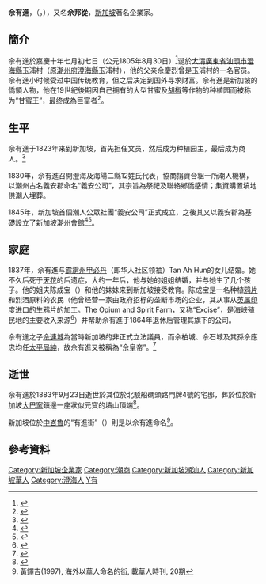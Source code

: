 {{distinguish|余姓}}

{{Infobox_Person
| name = 佘有進<br><small>Seah Eu Chin<small>
| image = 
| box_width = 
| occupation = 企業家、慈善家
| period = 19世紀
| birth_name = 
| other_names = 
| Sex = 男
| birth_date = 1805年8月30日
| birth_place = {{QIN}}廣東省汕頭市澄海縣玉浦村
| death_date = {{Death date and age|1883|09|23|1805|08|30}}
| death_place = [[File:Flag_of_the_British_Straits_Settlements_(1904–1925).svg|25px]]海峽殖民地新加坡
| nationality = 
| residence = 新加坡
| party = 
| religion = 
| spouse = 陳明月、陳明珠
| relatives = 佘石城、[[佘連城|佘連城]]，佘松城，佘柏城
| educate = 
| past = 
| work = 
| award = 
}}

'''佘有進'''，（{{lang-en|Seah Eu Chin}}，{{bd|1805年8月30日||1883年9月23日|catIdx=S佘}}），又名'''佘邦從'''，[[新加坡|新加坡]]著名企業家。

==簡介==
佘有進於嘉慶十年七月初七日（公元1805年8月30日）<ref>{{cite book|last=Lin W.C. [Lim Boon Keng]|title=〈 Some Local Chinese Worthies: I. Seah Eu Chin,”〉《Straits Chinese Magazine 3（1899）》（页80）}}</ref>诞於[[清朝|大清]][[廣東省|廣東省]][[汕頭市|汕頭市]][[澄海縣|澄海縣]]玉浦村（原[[潮州府|潮州府]][[澄海縣|澄海縣]]玉浦村），他的父亲佘慶烈曾是玉浦村的一名官员。佘有進小时候受过中国传统教育，但之后决定到国外寻求财富。佘有進是新加坡的僑領人物，他在19世紀後期因自己拥有的大型甘蜜及[[胡椒|胡椒]]等作物的种植园而被称为“甘蜜王”，最终成為巨富者<ref>{{Cite web|title=汕頭開埠與近代潮商的崛起|url=http://www.chaonet.net/read.asp?id=2865|accessdate=2009-10-24|archive-url=https://web.archive.org/web/20110103104119/http://www.chaonet.net/read.asp?id=2865|archive-date=2011-01-03|dead-url=no}}</ref>。

==生平==
佘有進于1823年来到新加坡，首先担任文员，然后成为种植园主，最后成为商人。<ref name="SongOngSiang">{{Cite book|last=Song|first=Ong Siang|url=http://eresources.nlb.gov.sg/printheritage/download.aspx?id=f8082431-1c7b-460e-b59c-bbc5793035a3|title=One Hundred Years' History of the Chinese in Singapore|date=1923|publisher=John Murray|location=London|language=en|author-link=Song Ong Siang|access-date=2021-09-12|archive-date=2019-11-02|archive-url=https://web.archive.org/web/20191102194252/http://eresources.nlb.gov.sg/printheritage/download.aspx?id=f8082431-1c7b-460e-b59c-bbc5793035a3|dead-url=no}}</ref>

1830年，佘有進召開澄海及海陽二縣12姓氏代表，協商捐資合組一所潮人機構，以潮州古名義安郡命名“義安公司”，其宗旨為祭祀及聯絡鄉僑感情；集資購置墳地供潮人埋葬。

1845年，新加坡首個潮人公眾社團“義安公司”正式成立，之後其又以義安郡為基礎設立了新加坡潮州會館<ref>{{Cite web |url=http://teochew.sg/%E5%85%AB%E9%82%91%E7%9B%B8%E5%85%B3%E7%A4%BE%E5%9B%A2/%E4%B9%89%E5%AE%89%E5%85%AC%E5%8F%B8/ |title=新加坡潮州八邑會館- 義安公司 |accessdate=2017-10-26 |archive-date=2020-10-21 |archive-url=https://web.archive.org/web/20201021011553/http://teochew.sg/%E5%85%AB%E9%82%91%E7%9B%B8%E5%85%B3%E7%A4%BE%E5%9B%A2/%E4%B9%89%E5%AE%89%E5%85%AC%E5%8F%B8/ |dead-url=no }}</ref><ref>{{Cite web |url=http://www.xiao-en.org/cultural/academic.asp?cat=66&loc=zh&id=1199 |title=東南亞華人社會的文化變遷 |accessdate=2009-10-24 |archive-date=2016-09-21 |archive-url=https://web.archive.org/web/20160921195046/http://www.xiao-en.org/cultural/academic.asp?cat=66&loc=zh&id=1199 |dead-url=yes }}</ref>。

== 家庭 ==
1837年，佘有進与[[霹靂_(馬來西亞)|霹雳州]][[甲必丹|甲必丹]]（即华人社区领袖）Tan Ah Hun的女儿结婚。她不久后死于[[天花|天花]]的后遗症，大约一年后，他与她的姐姐结婚，并与她生了几个孩子。他的姐夫陈成宝（{{lang-en|Tan Seng Poh}}）和他的妹妹来到新加坡接受教育。陈成宝是一名种植[[鸦片|鸦片]]和烈酒原料的农民（他曾经营一家由政府招标的垄断市场的企业，其从事从[[英属印度|英属印度]]进口的生鸦片的加工。The Opium and Spirit Farm，又称“Excise”，是海峡殖民地的主要收入来源<ref>{{Cite book|last=Trocki|first=Carl A.|title=Opium and empire : Chinese society in Colonial Singapore, 1800-1910|date=1990|publisher=Cornell University Press|isbn=0801423902|location=Ithaca, New York|author-link=Carl A. Trocki}}</ref>）并帮助佘有進于1864年退休后管理其旗下的公司。

佘有進之子[[佘連城|佘連城]]為當時新加坡的非正式立法議員，而佘柏城、佘石城及其孫佘應忠均任[[太平局紳|太平局紳]]，故佘有進又被稱為“佘皇帝”。<ref name="SongOngSiang2">{{Cite book|last=Song|first=Ong Siang|url=http://eresources.nlb.gov.sg/printheritage/download.aspx?id=f8082431-1c7b-460e-b59c-bbc5793035a3|title=One Hundred Years' History of the Chinese in Singapore|date=1923|publisher=John Murray|location=London|language=en|author-link=Song Ong Siang|access-date=2021-09-12|archive-date=2019-11-02|archive-url=https://web.archive.org/web/20191102194252/http://eresources.nlb.gov.sg/printheritage/download.aspx?id=f8082431-1c7b-460e-b59c-bbc5793035a3|dead-url=no}}</ref>

==逝世==
佘有進於1883年9月23日逝世於其位於北駁船碼頭路門牌4號的宅邸，葬於位於新加坡[[大巴窯|大巴窯]]鎮邊一座狀似元寶的墳山頂端<ref>{{cite book|last =聯合早報|title=義安公司創始人佘有進墓園找到了|year=2012年11月25日}}</ref>。

新加坡位於[[中峇魯|中峇魯]]的“有進街”（{{lang-en|Eu Chin Street}}）則是以佘有進命名<ref>黃鐸吉(1997), 海外以華人命名的街, 載華人時刊, 20期</ref>。

==參考資料==
<references/>

{{DEFAULTSORT:Seah佘}}
[[Category:新加坡企業家|Category:新加坡企業家]]
[[Category:潮商|Category:潮商]]
[[Category:新加坡潮汕人|Category:新加坡潮汕人]]
[[Category:新加坡華人|Category:新加坡華人]]
[[Category:澄海人|Category:澄海人]]
[[Category:佘姓|Y有]]